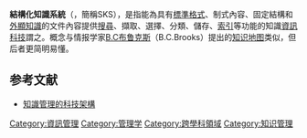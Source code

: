 {{Refimprove|time=2021-10-24}}

'''結構化知識系統'''（{{lang-en|Structured Knowledge System}}，簡稱SKS），是指能為具有[[格式化文本|標準格式]]、制式內容、固定結構和[[外顯知識|外顯知識]]的文件內容提供[[搜尋|搜尋]]、擷取、選擇、分類、儲存、[[索引|索引]]等功能的知識[[資訊科技|資訊科技]]謂之。概念与情报学家[[B.C布鲁克斯|B.C布鲁克斯]]（B.C.Brooks）提出的[[知识地图|知识地图]]类似，但后者更简明易懂。

==参考文献==
{{reflist}}

* [http://www.ibrain.com.tw/Audition/FilePath/DOC/30272.pdf 知識管理的科技架構] {{Wayback|url=http://www.ibrain.com.tw/Audition/FilePath/DOC/30272.pdf |date=20211023185440 }}
{{电脑小作品}}
[[Category:資訊管理|Category:資訊管理]]
[[Category:管理学|Category:管理学]]
[[Category:跨學科領域|Category:跨學科領域]]
[[Category:知识管理|Category:知识管理]]